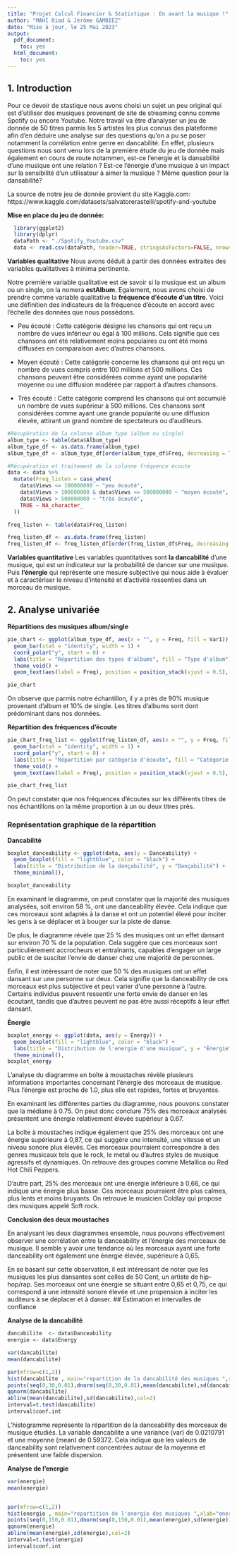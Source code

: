 ```yaml
---
title: "Projet Calcul Financier & Statistique : En avant la musique !"
author: "MAHI Riad & Jérôme GAMBIEZ"
date: "Mise à jour, le 25 Mai 2023"
output:
  pdf_document:
    toc: yes
  html_document:
    toc: yes
---
```

## 1. Introduction

Pour ce devoir de stastique nous avons choisi un sujet un peu original qui est d'utiliser des musiques provenant de site de streaming connu comme Spotify ou encore Youtube. Notre travail va être d'analyser un jeu de donnée de 50 titres parmis les 5 artistes les plus connus des plateforme afin d'en déduire une analyse sur des questions qu'on a pu se poser notamment la corrélation entre genre en dancabilité. En effet, plusieurs questions nous sont venu lors de la première étude du jeu de donnée mais également en cours de route notammen, est-ce l'energie et la dansabilité d'une musique ont une relation ? Est-ce l'énergie d'une musique à un impact sur la sensibilité d'un utilisateur à aimer la musique ? Même question pour la dansabilité?   \newline

La source de notre jeu de donnée provient du site Kaggle.com: \newline
https://www.kaggle.com/datasets/salvatorerastelli/spotify-and-youtube


**Mise en place du jeu de donnée:**
```r
  library(ggplot2)
  library(dplyr)
  dataPath <- "./Spotify_Youtube.csv"
  data <- read.csv(dataPath, header=TRUE, stringsAsFactors=FALSE, nrows=50)
```


**Variables qualitative**\newline\newline
Nous avons déduit à partir des données extraites des variables qualitatives à minima pertinente.

Notre première variable qualitative est de savoir si la musique est un album ou un single, on la nomera **estAlbum**. Egalement, nous avons choisi de prendre comme variable qualitative la **fréquence d'écoute d'un titre**. Voici une définition des indicateurs de la fréquence d'écoute en accord avec l'échelle des données que nous possédons.
  
  - Peu écouté : Cette catégorie désigne les chansons qui ont reçu un nombre de vues inférieur ou égal à 100 millions. Cela signifie que ces chansons ont été relativement moins populaires ou ont été moins diffusées en comparaison avec d'autres chansons.
  
  - Moyen écouté : Cette catégorie concerne les chansons qui ont reçu un nombre de vues compris entre 100 millions et 500 millions. Ces chansons peuvent être considérées comme ayant une popularité moyenne ou une diffusion modérée par rapport à d'autres chansons.
  
  - Très écouté : Cette catégorie comprend les chansons qui ont accumulé un nombre de vues supérieur à 500 millions. Ces chansons sont considérées comme ayant une grande popularité ou une diffusion élevée, attirant un grand nombre de spectateurs ou d'auditeurs.


```r
#Récupération de la colonne album_type (album ou single)
album_type <- table(data$Album_type)
album_type_df <- as.data.frame(album_type)
album_type_df <- album_type_df[order(album_type_df$Freq, decreasing = TRUE), ]

#Récupération et traitement de la colonne fréquence écoute 
data <- data %>%
  mutate(Freq_listen = case_when(
    data$Views <= 100000000 ~ "peu écouté",
    data$Views > 100000000 & data$Views <= 500000000 ~ "moyen écouté",
    data$Views > 500000000 ~ "très écouté",
    TRUE ~ NA_character_
  ))

freq_listen <- table(data$Freq_listen)

freq_listen_df <- as.data.frame(freq_listen)
freq_listen_df <- freq_listen_df[order(freq_listen_df$Freq, decreasing = TRUE), ]
```
**Variables quantitative**\newline\newline
Les variables quantitatives sont **la dancabilité** d'une musique, qui est un indicateur sur la probabilité de dancer sur une musique. Puis **l'énergie** qui représente  une mesure subjective qui nous aide à évaluer et à caractériser le niveau d'intensité et d'activité ressenties dans un morceau de musique.

## 2. Analyse univariée

**Répartitions des musiques album/single**
```r
pie_chart <- ggplot(album_type_df, aes(x = "", y = Freq, fill = Var1)) +
  geom_bar(stat = "identity", width = 1) +
  coord_polar("y", start = 0) +
  labs(title = "Répartition des types d'albums", fill = "Type d'album") +
  theme_void() +
  geom_text(aes(label = Freq), position = position_stack(vjust = 0.5), size = 4)

pie_chart
```

On observe que parmis notre échantillon, il y a près de 90% musique provenant d'album et 10% de single. Les titres d'albums sont dont prédominant dans nos données.

**Répartition des fréquences d'écoute**
```r
pie_chart_freq_list <- ggplot(freq_listen_df, aes(x = "", y = Freq, fill = Var1)) +
  geom_bar(stat = "identity", width = 1) +
  coord_polar("y", start = 0) +
  labs(title = "Répartition par catégorie d'écoute", fill = "Catégorie d'écoute") +
  theme_void() +
  geom_text(aes(label = Freq), position = position_stack(vjust = 0.5), size = 4)

pie_chart_freq_list
```

On peut constater que nos fréquences d'écoutes sur les différents titres de nos échantillons on la même proportion à un ou deux titres près.

### Représentation graphique de la répartition

**Dancabilité**
``` r

boxplot_danceability <- ggplot(data, aes(y = Danceability) +
  geom_boxplot(fill = "lightblue", color = "black") +
  labs(title = "Distribution de la dançabilité", y = "Dançabilité") +
  theme_minimal(),

boxplot_danceability
```

En examinant le diagramme, on peut constater que la majorité des musiques analysées, soit environ 58 %, ont une danceability élevée. Cela indique que ces morceaux sont adaptés à la danse et ont un potentiel élevé pour inciter les gens à se déplacer et à bouger sur la piste de danse.

De plus, le diagramme révèle que 25 % des musiques ont un effet dansant sur environ 70 % de la population. Cela suggère que ces morceaux sont particulièrement accrocheurs et entraînants, capables d'engager un large public et de susciter l'envie de danser chez une majorité de personnes.

Enfin, il est intéressant de noter que 50 % des musiques ont un effet dansant sur une personne sur deux. Cela signifie que la danceability de ces morceaux est plus subjective et peut varier d'une personne à l'autre. Certains individus peuvent ressentir une forte envie de danser en les écoutant, tandis que d'autres peuvent ne pas être aussi réceptifs à leur effet dansant. 

**Énergie**

``` r
boxplot_energy <- ggplot(data, aes(y = Energy)) +
  geom_boxplot(fill = "lightblue", color = "black") +
  labs(title = "Distribution de l'energie d'une musique", y = "Énergie") +
  theme_minimal(),
boxplot_energy
```
L'analyse du diagramme en boîte à moustaches révèle plusieurs informations importantes concernant l'énergie des morceaux de musique. Plus l'énergie est proche de 1.0, plus elle est rapides, fortes et bruyantes.

En examinant les différentes parties du diagramme, nous pouvons constater que la médiane à 0.75. On peut donc conclure 75% des morceaux analysés présentent une énergie relativement élevée supérieur à 0.67.

La boîte à moustaches indique également que 25% des morceaux ont une énergie supérieure à 0,87, ce qui suggère une intensité, une vitesse et un niveau sonore plus élevés. Ces morceaux pourraient correspondre à des genres musicaux tels que le rock, le metal ou d'autres styles de musique agressifs et dynamiques. On retrouve des groupes comme Metallica ou Red Hot Chili Peppers.

D'autre part, 25% des morceaux ont une énergie inférieure à 0,66, ce qui indique une énergie plus basse. Ces morceaux pourraient être plus calmes, plus lents et moins bruyants. On retrouve le musicien Coldlay qui propose des musiques appelé Soft rock.

**Conclusion des deux moustaches**

En analysant les deux diagrammes ensemble, nous pouvons effectivement observer une corrélation entre la danceability et l'énergie des morceaux de musique. Il semble y avoir une tendance où les morceaux ayant une forte danceability ont également une énergie élevée, supérieure à 0,65.

En se basant sur cette observation, il est intéressant de noter que les musiques les plus dansantes sont celles de 50 Cent, un artiste de hip-hop/rap. Ses morceaux ont une énergie se situant entre 0,65 et 0,75, ce qui correspond à une intensité sonore élevée et une propension à inciter les auditeurs à se déplacer et à danser.
## Estimation et intervalles de confiance

**Analyse de la dancabilité**
``` r

dancabilite  <- data$Danceability
energie <- data$Energy

var(dancabilite)
mean(dancabilite)

par(mfrow=c(1,2))
hist(dancabilite , main="repartition de la dancabilité des musiques ",xlab="dancabilite",prob=T)
points(seq(0,30,0.01),dnorm(seq(0,30,0.01),mean(dancabilite),sd(dancabilite)),col=2,type="l")
qqnorm(dancabilite)
abline(mean(dancabilite),sd(dancabilite),col=2)
interval=t.test(dancabilite)
interval$conf.int
```


L'histogramme représente la répartition de la danceability des morceaux de musique étudiés. La variable dancabilite a une variance (var) de 0.0210791 et une moyenne (mean) de 0.59372. Cela indique que les valeurs de danceability sont relativement concentrées autour de la moyenne et présentent une faible dispersion. 


**Analyse de l'energie**
``` r
var(energie)
mean(energie)


par(mfrow=c(1,2))
hist(energie , main="repartition de l'energie des musiques ",xlab="energie",prob=T)
points(seq(0,150,0.01),dnorm(seq(0,150,0.01),mean(energie),sd(energie)),col=2,type="l")
qqnorm(energie)
abline(mean(energie),sd(energie),col=2)
interval=t.test(energie)
interval$conf.int
```
  
  
  
  
  
  

